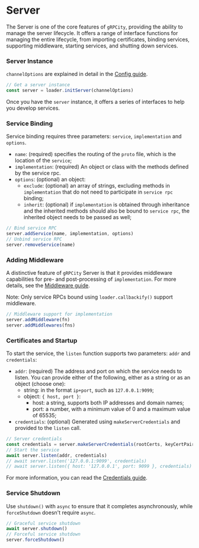 # Server

The Server is one of the core features of `gRPCity`, providing the ability to manage the server lifecycle.
It offers a range of interface functions for managing the entire lifecycle, from importing certificates, binding services, supporting middleware, starting services, and shutting down services.

### Server Instance

`channelOptions` are explained in detail in the [Config guide](/en/guide/config).

```javascript
// Get a server instance
const server = loader.initServer(channelOptions)
```

Once you have the `server` instance, it offers a series of interfaces to help you develop services.

### Service Binding

Service binding requires three parameters: `service`, `implementation` and `options`.

- `name`: (required) specifies the routing of the `proto` file, which is the location of the `service`;
- `implementation`: (required) An object or class with the methods defined by the service rpc.
- `options`: (optional) an object:
    - `exclude`: (optional) an array of strings, excluding methods in `implementation` that do not need to participate in `service rpc` binding;
    - `inherit`: (optional) if `implementation` is obtained through inheritance and the inherited methods should also be bound to `service rpc`, the inherited object needs to be passed as well;

```javascript
// Bind service RPC
server.addService(name, implementation, options)
// Unbind service RPC
server.removeService(name)
```

### Adding Middleware

A distinctive feature of `gRPCity` Server is that it provides middleware capabilities for pre- and post-processing of `implementation`. For more details, see the [Middleware guide](/en/guide/middleware).

Note: Only service RPCs bound using `loader.callbackify()` support middleware.

```javascript
// Middleware support for implementation
server.addMiddleware(fn)
server.addMiddlewares(fns)
```

### Certificates and Startup

To start the service, the `listen` function supports two parameters: `addr` and `credentials`:

- `addr`: (required) The address and port on which the service needs to listen. You can provide either of the following, either as a string or as an object (choose one):
    - string: in the format `ip+port`, such as `127.0.0.1:9099`;
    - object: `{ host, port }`:
        - host: a string, supports both IP addresses and domain names;
        - port: a number, with a minimum value of 0 and a maximum value of 65535;
- `credentials`: (optional) Generated using `makeServerCredentials` and provided to the `listen` call.

```javascript
// Server credentials
const credentials = server.makeServerCredentials(rootCerts, keyCertPairs, checkClientCertificate)
// Start the service
await server.listen(addr, credentials)
// await server.listen('127.0.0.1:9099', credentials)
// await server.listen({ host: '127.0.0.1', port: 9099 }, credentials)
```

For more information, you can read the [Credentials guide](/en/guide/credentials).

### Service Shutdown

Use `shutdown()` with `async` to ensure that it completes asynchronously, while `forceShutdown` doesn't require `async`.

```javascript
// Graceful service shutdown
await server.shutdown()
// Forceful service shutdown
server.forceShutdown()
```
